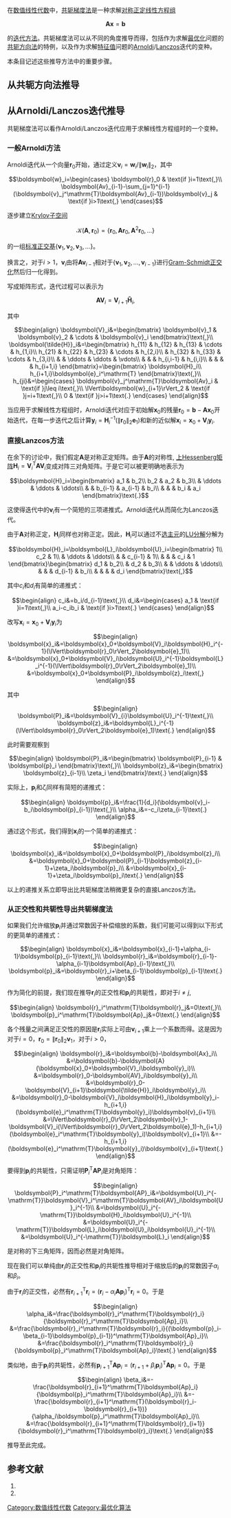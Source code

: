 在[[数值线性代数|数值线性代数]]中，[[共轭梯度法|共轭梯度法]]是一种求解[[对称矩阵|对称]][[正定矩阵|正定]][[线性方程组|线性方程组]]

:<math>\boldsymbol{Ax}=\boldsymbol{b}</math>

的[[迭代方法|迭代方法]]。共轭梯度法可以从不同的角度推导而得，包括作为求解[[最优化|最优化]]问题的[[共轭方向法|共轭方向法]]的特例，以及作为求解[[特征值|特征值]]问题的[[Arnoldi迭代|Arnoldi]]/[[Lanczos迭代|Lanczos]]迭代的变种。

本条目记述这些推导方法中的重要步骤。

==从共轭方向法推导==
{{expand-section|date=2010年6月}}

==从Arnoldi/Lanczos迭代推导==
共轭梯度法可以看作Arnoldi/Lanczos迭代应用于求解线性方程组时的一个变种。

===一般Arnoldi方法===
Arnoldi迭代从一个向量<math>\boldsymbol{r}_0</math>开始，通过定义<math>\boldsymbol{v}_i=\boldsymbol{w}_i/\lVert\boldsymbol{w}_i\rVert_2</math>，其中

:<math>\boldsymbol{w}_i=\begin{cases}
\boldsymbol{r}_0 & \text{if }i=1\text{,}\\
\boldsymbol{Av}_{i-1}-\sum_{j=1}^{i-1}(\boldsymbol{v}_j^\mathrm{T}\boldsymbol{Av}_{i-1})\boldsymbol{v}_j & \text{if }i>1\text{,}
\end{cases}</math>

逐步建立[[Krylov子空间|Krylov子空间]]

:<math>\mathcal{K}(\boldsymbol{A},\boldsymbol{r}_0)=\{\boldsymbol{r}_0,\boldsymbol{Ar}_0,\boldsymbol{A}^2\boldsymbol{r}_0,\ldots\}</math>

的一组[[标准正交基|标准正交基]]<math>\{\boldsymbol{v}_1,\boldsymbol{v}_2,\boldsymbol{v}_3,\ldots\}</math>。

换言之，对于<math>i>1</math>，<math>\boldsymbol{v}_i</math>由将<math>\boldsymbol{Av}_{i-1}</math>相对于<math>\{\boldsymbol{v}_1,\boldsymbol{v}_2,\ldots,\boldsymbol{v}_{i-1}\}</math>进行[[格拉姆-施密特正交化|Gram-Schmidt正交化]]然后归一化得到。

写成矩阵形式，迭代过程可以表示为

:<math>\boldsymbol{AV}_i=\boldsymbol{V}_{i+1}\boldsymbol{\tilde{H}}_i\text{,}</math>

其中

:<math>\begin{align}
\boldsymbol{V}_i&=\begin{bmatrix}
\boldsymbol{v}_1 & \boldsymbol{v}_2 & \cdots & \boldsymbol{v}_i
\end{bmatrix}\text{,}\\
\boldsymbol{\tilde{H}}_i&=\begin{bmatrix}
h_{11} & h_{12} & h_{13} & \cdots & h_{1,i}\\
h_{21} & h_{22} & h_{23} & \cdots & h_{2,i}\\
& h_{32} & h_{33} & \cdots & h_{3,i}\\
& & \ddots & \ddots & \vdots\\
& & & h_{i,i-1} & h_{i,i}\\
& & & & h_{i+1,i}
\end{bmatrix}=\begin{bmatrix}
\boldsymbol{H}_i\\
h_{i+1,i}\boldsymbol{e}_i^\mathrm{T}
\end{bmatrix}\text{,}\\
h_{ji}&=\begin{cases}
\boldsymbol{v}_j^\mathrm{T}\boldsymbol{Av}_i & \text{if }j\leq i\text{,}\\
\lVert\boldsymbol{w}_{i+1}\rVert_2 & \text{if }j=i+1\text{,}\\
0 & \text{if }j>i+1\text{.}
\end{cases}
\end{align}</math>

当应用于求解线性方程组时，Arnoldi迭代对应于初始解<math>\boldsymbol{x}_0</math>的残量<math>\boldsymbol{r}_0=\boldsymbol{b}-\boldsymbol{Ax}_0</math>开始迭代，在每一步迭代之后计算<math>\boldsymbol{y}_i=\boldsymbol{H}_i^{-1}(\lVert\boldsymbol{r}_0\rVert_2\boldsymbol{e}_1)</math>和新的近似解<math>\boldsymbol{x}_i=\boldsymbol{x}_0+\boldsymbol{V}_i\boldsymbol{y}_i</math>.

===直接Lanzcos方法===
在余下的讨论中，我们假定<math>\boldsymbol{A}</math>是对称正定矩阵。由于<math>\boldsymbol{A}</math>的对称性, [[Hessenberg矩阵|上Hessenberg矩阵]]<math>\boldsymbol{H}_i=\boldsymbol{V}_i^\mathrm{T}\boldsymbol{AV}_i</math>变成对阵三对角矩阵。于是它可以被更明确地表示为

:<math>\boldsymbol{H}_i=\begin{bmatrix}
a_1 & b_2\\
b_2 & a_2 & b_3\\
& \ddots & \ddots & \ddots\\
& & b_{i-1} & a_{i-1} & b_i\\
& & & b_i & a_i
\end{bmatrix}\text{.}</math>

这使得迭代中的<math>\boldsymbol{v}_i</math>有一个简短的三项递推式。Arnoldi迭代从而简化为Lanczos迭代。

由于<math>\boldsymbol{A}</math>对称正定，<math>\boldsymbol{H}_i</math>同样也对称正定。因此，<math>\boldsymbol{H}_i</math>可以通过不[[选主元|选主元]]的[[LU分解|LU分解]]分解为

:<math>\boldsymbol{H}_i=\boldsymbol{L}_i\boldsymbol{U}_i=\begin{bmatrix}
1\\
c_2 & 1\\
& \ddots & \ddots\\
& & c_{i-1} & 1\\
& & & c_i & 1
\end{bmatrix}\begin{bmatrix}
d_1 & b_2\\
& d_2 & b_3\\
& & \ddots & \ddots\\
& & & d_{i-1} & b_i\\
& & & & d_i
\end{bmatrix}\text{,}</math>

其中<math>c_i</math>和<math>d_i</math>有简单的递推式：

:<math>\begin{align}
c_i&=b_i/d_{i-1}\text{,}\\
d_i&=\begin{cases}
a_1 & \text{if }i=1\text{,}\\
a_i-c_ib_i & \text{if }i>1\text{.}
\end{cases}
\end{align}</math>

改写<math>\boldsymbol{x}_i=\boldsymbol{x}_0+\boldsymbol{V}_i\boldsymbol{y}_i</math>为

:<math>\begin{align}
\boldsymbol{x}_i&=\boldsymbol{x}_0+\boldsymbol{V}_i\boldsymbol{H}_i^{-1}(\lVert\boldsymbol{r}_0\rVert_2\boldsymbol{e}_1)\\
&=\boldsymbol{x}_0+\boldsymbol{V}_i\boldsymbol{U}_i^{-1}\boldsymbol{L}_i^{-1}(\lVert\boldsymbol{r}_0\rVert_2\boldsymbol{e}_1)\\
&=\boldsymbol{x}_0+\boldsymbol{P}_i\boldsymbol{z}_i\text{,}
\end{align}</math>

其中

:<math>\begin{align}
\boldsymbol{P}_i&=\boldsymbol{V}_{i}\boldsymbol{U}_i^{-1}\text{,}\\
\boldsymbol{z}_i&=\boldsymbol{L}_i^{-1}(\lVert\boldsymbol{r}_0\rVert_2\boldsymbol{e}_1)\text{.}
\end{align}</math>

此时需要观察到

:<math>\begin{align}
\boldsymbol{P}_i&=\begin{bmatrix}
\boldsymbol{P}_{i-1} & \boldsymbol{p}_i
\end{bmatrix}\text{,}\\
\boldsymbol{z}_i&=\begin{bmatrix}
\boldsymbol{z}_{i-1}\\
\zeta_i
\end{bmatrix}\text{.}
\end{align}</math>

实际上，<math>\boldsymbol{p}_i</math>和<math>\zeta_i</math>同样有简短的递推式：

:<math>\begin{align}
\boldsymbol{p}_i&=\frac{1}{d_i}(\boldsymbol{v}_i-b_i\boldsymbol{p}_{i-1})\text{,}\\
\alpha_i&=-c_i\zeta_{i-1}\text{.}
\end{align}</math>

通过这个形式，我们得到<math>\boldsymbol{x}_i</math>的一个简单的递推式：

:<math>\begin{align}
\boldsymbol{x}_i&=\boldsymbol{x}_0+\boldsymbol{P}_i\boldsymbol{z}_i\\
&=\boldsymbol{x}_0+\boldsymbol{P}_{i-1}\boldsymbol{z}_{i-1}+\zeta_i\boldsymbol{p}_i\\
&=\boldsymbol{x}_{i-1}+\zeta_i\boldsymbol{p}_i\text{.}
\end{align}</math>

以上的递推关系立即导出比共轭梯度法稍微更复杂的直接Lanczos方法。

===从正交性和共轭性导出共轭梯度法===
如果我们允许缩放<math>\boldsymbol{p}_i</math>并通过常数因子补偿缩放的系数，我们可能可以得到以下形式的更简单的递推式：

:<math>\begin{align}
\boldsymbol{x}_i&=\boldsymbol{x}_{i-1}+\alpha_{i-1}\boldsymbol{p}_{i-1}\text{,}\\
\boldsymbol{r}_i&=\boldsymbol{r}_{i-1}-\alpha_{i-1}\boldsymbol{Ap}_{i-1}\text{,}\\
\boldsymbol{p}_i&=\boldsymbol{r}_i+\beta_{i-1}\boldsymbol{p}_{i-1}\text{.}
\end{align}</math>

作为简化的前提，我们现在推导<math>\boldsymbol{r}_i</math>的正交性和<math>\boldsymbol{p}_i</math>的共轭性，即对于<math>i\neq j</math>,

:<math>\begin{align}
\boldsymbol{r}_i^\mathrm{T}\boldsymbol{r}_j&=0\text{,}\\
\boldsymbol{p}_i^\mathrm{T}\boldsymbol{Ap}_j&=0\text{.}
\end{align}</math>

各个残量之间满足正交性的原因是<math>\boldsymbol{r}_i</math>实际上可由<math>\boldsymbol{v}_{i+1}</math>乘上一个系数而得。这是因为对于<math>i=0</math>，<math>\boldsymbol{r}_0=\lVert\boldsymbol{r}_0\rVert_2\boldsymbol{v}_1</math>，对于<math>i>0</math>，

:<math>\begin{align}
\boldsymbol{r}_i&=\boldsymbol{b}-\boldsymbol{Ax}_i\\
&=\boldsymbol{b}-\boldsymbol{A}(\boldsymbol{x}_0+\boldsymbol{V}_i\boldsymbol{y}_i)\\
&=\boldsymbol{r}_0-\boldsymbol{AV}_i\boldsymbol{y}_i\\
&=\boldsymbol{r}_0-\boldsymbol{V}_{i+1}\boldsymbol{\tilde{H}}_i\boldsymbol{y}_i\\
&=\boldsymbol{r}_0-\boldsymbol{V}_i\boldsymbol{H}_i\boldsymbol{y}_i-h_{i+1,i}(\boldsymbol{e}_i^\mathrm{T}\boldsymbol{y}_i)\boldsymbol{v}_{i+1}\\
&=\lVert\boldsymbol{r}_0\rVert_2\boldsymbol{v}_1-\boldsymbol{V}_i(\lVert\boldsymbol{r}_0\rVert_2\boldsymbol{e}_1)-h_{i+1,i}(\boldsymbol{e}_i^\mathrm{T}\boldsymbol{y}_i)\boldsymbol{v}_{i+1}\\
&=-h_{i+1,i}(\boldsymbol{e}_i^\mathrm{T}\boldsymbol{y}_i)\boldsymbol{v}_{i+1}\text{.}\end{align}</math>

要得到<math>\boldsymbol{p}_i</math>的共轭性，只需证明<math>\boldsymbol{P}_i^\mathrm{T}\boldsymbol{AP}_i</math>是对角矩阵：

:<math>\begin{align}
\boldsymbol{P}_i^\mathrm{T}\boldsymbol{AP}_i&=\boldsymbol{U}_i^{-\mathrm{T}}\boldsymbol{V}_i^\mathrm{T}\boldsymbol{AV}_i\boldsymbol{U}_i^{-1}\\
&=\boldsymbol{U}_i^{-\mathrm{T}}\boldsymbol{H}_i\boldsymbol{U}_i^{-1}\\
&=\boldsymbol{U}_i^{-\mathrm{T}}\boldsymbol{L}_i\boldsymbol{U}_i\boldsymbol{U}_i^{-1}\\
&=\boldsymbol{U}_i^{-\mathrm{T}}\boldsymbol{L}_i
\end{align}</math>

是对称的下三角矩阵，因而必然是对角矩阵。

现在我们可以单纯由<math>\boldsymbol{r}_i</math>的正交性和<math>\boldsymbol{p}_i</math>的共轭性推导相对于缩放后的<math>\boldsymbol{p}_i</math>的常数因子<math>\alpha_i</math>和<math>\beta_i</math>。

由于<math>\boldsymbol{r}_i</math>的正交性，必然有<math>\boldsymbol{r}_{i+1}^\mathrm{T}\boldsymbol{r}_i=(\boldsymbol{r}_i-\alpha_i\boldsymbol{Ap}_i)^\mathrm{T}\boldsymbol{r}_i=0</math>。于是

:<math>\begin{align}
\alpha_i&=\frac{\boldsymbol{r}_i^\mathrm{T}\boldsymbol{r}_i}{\boldsymbol{r}_i^\mathrm{T}\boldsymbol{Ap}_i}\\
&=\frac{\boldsymbol{r}_i^\mathrm{T}\boldsymbol{r}_i}{(\boldsymbol{p}_i-\beta_{i-1}\boldsymbol{p}_{i-1})^\mathrm{T}\boldsymbol{Ap}_i}\\
&=\frac{\boldsymbol{r}_i^\mathrm{T}\boldsymbol{r}_i}{\boldsymbol{p}_i^\mathrm{T}\boldsymbol{Ap}_i}\text{.}
\end{align}</math>

类似地，由于<math>\boldsymbol{p}_i</math>的共轭性，必然有<math>\boldsymbol{p}_{i+1}^\mathrm{T}\boldsymbol{Ap}_i=(\boldsymbol{r}_{i+1}+\beta_i\boldsymbol{p}_i)^\mathrm{T}\boldsymbol{Ap}_i=0</math>。于是

:<math>\begin{align}
\beta_i&=-\frac{\boldsymbol{r}_{i+1}^\mathrm{T}\boldsymbol{Ap}_i}{\boldsymbol{p}_i^\mathrm{T}\boldsymbol{Ap}_i}\\
&=-\frac{\boldsymbol{r}_{i+1}^\mathrm{T}(\boldsymbol{r}_i-\boldsymbol{r}_{i+1})}{\alpha_i\boldsymbol{p}_i^\mathrm{T}\boldsymbol{Ap}_i}\\
&=\frac{\boldsymbol{r}_{i+1}^\mathrm{T}\boldsymbol{r}_{i+1}}{\boldsymbol{r}_i^\mathrm{T}\boldsymbol{r}_i}\text{.}
\end{align}</math>

推导至此完成。

==参考文献==
#{{cite journal|last1 = Hestenes|first1 = M. R.|last2 = Stiefel|first2 = E.|title = Methods of conjugate gradients for solving linear systems|journal = Journal of Research of the National Bureau of Standards|volume = 49|issue = 6|url = http://nvl.nist.gov/pub/nistpubs/jres/049/6/V49.N06.A08.pdf|format = PDF|date = 1952年12月|deadurl = yes|archiveurl = https://web.archive.org/web/20100505153048/http://nvl.nist.gov/pub/nistpubs/jres/049/6/V49.N06.A08.pdf|archivedate = 2010-05-05|access-date = 2010-06-20}}
#{{cite book|last = Saad|first = Y.|title = Iterative methods for sparse linear systems|edition = 2nd|chapter = Chapter 6: Krylov Subspace Methods, Part I|publisher = SIAM|year = 2003|isbn = 978-0898715347}}

[[Category:数值线性代数|Category:数值线性代数]]
[[Category:最优化算法|Category:最优化算法]]
